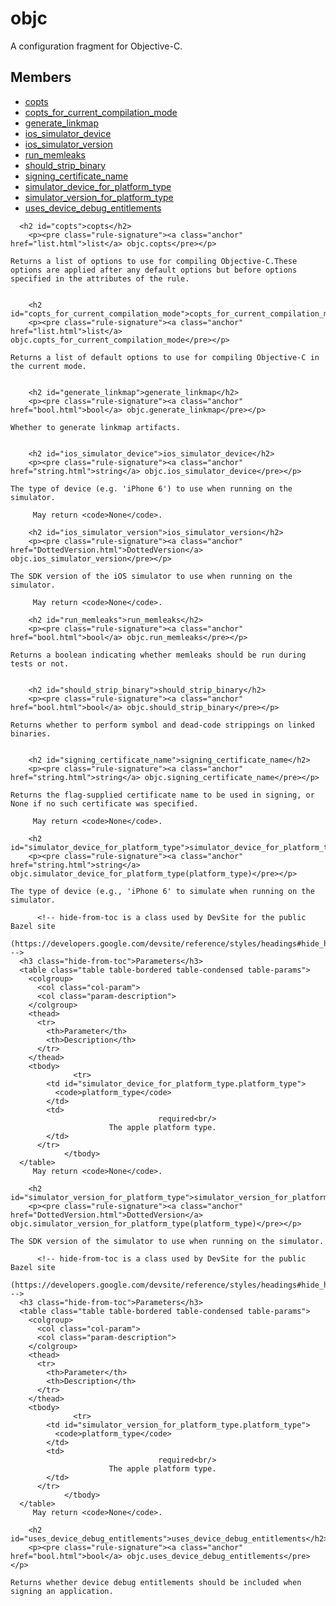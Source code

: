 <html devsite>
<head>
  <meta name="project_path" value="/_project.yaml">
  <meta name="book_path" value="/versions/6.3.0/_book.yaml">
</head>
<body>

<h1 class="page-title" id="modules.objc">objc</h1>

<!-- {% raw %} -->

A configuration fragment for Objective-C.

<h2>Members</h2>
<ul>
    <li>
    <a href="#copts">copts</a>
  </li>
      <li>
    <a href="#copts_for_current_compilation_mode">copts_for_current_compilation_mode</a>
  </li>
      <li>
    <a href="#generate_linkmap">generate_linkmap</a>
  </li>
      <li>
    <a href="#ios_simulator_device">ios_simulator_device</a>
  </li>
      <li>
    <a href="#ios_simulator_version">ios_simulator_version</a>
  </li>
      <li>
    <a href="#run_memleaks">run_memleaks</a>
  </li>
      <li>
    <a href="#should_strip_binary">should_strip_binary</a>
  </li>
      <li>
    <a href="#signing_certificate_name">signing_certificate_name</a>
  </li>
      <li>
    <a href="#simulator_device_for_platform_type">simulator_device_for_platform_type</a>
  </li>
      <li>
    <a href="#simulator_version_for_platform_type">simulator_version_for_platform_type</a>
  </li>
      <li>
    <a href="#uses_device_debug_entitlements">uses_device_debug_entitlements</a>
  </li>
  </ul>

      <h2 id="copts">copts</h2>
        <p><pre class="rule-signature"><a class="anchor" href="list.html">list</a> objc.copts</pre></p>

    Returns a list of options to use for compiling Objective-C.These options are applied after any default options but before options specified in the attributes of the rule.


        <h2 id="copts_for_current_compilation_mode">copts_for_current_compilation_mode</h2>
        <p><pre class="rule-signature"><a class="anchor" href="list.html">list</a> objc.copts_for_current_compilation_mode</pre></p>

    Returns a list of default options to use for compiling Objective-C in the current mode.


        <h2 id="generate_linkmap">generate_linkmap</h2>
        <p><pre class="rule-signature"><a class="anchor" href="bool.html">bool</a> objc.generate_linkmap</pre></p>

    Whether to generate linkmap artifacts.


        <h2 id="ios_simulator_device">ios_simulator_device</h2>
        <p><pre class="rule-signature"><a class="anchor" href="string.html">string</a> objc.ios_simulator_device</pre></p>

    The type of device (e.g. 'iPhone 6') to use when running on the simulator.

         May return <code>None</code>.

        <h2 id="ios_simulator_version">ios_simulator_version</h2>
        <p><pre class="rule-signature"><a class="anchor" href="DottedVersion.html">DottedVersion</a> objc.ios_simulator_version</pre></p>

    The SDK version of the iOS simulator to use when running on the simulator.

         May return <code>None</code>.

        <h2 id="run_memleaks">run_memleaks</h2>
        <p><pre class="rule-signature"><a class="anchor" href="bool.html">bool</a> objc.run_memleaks</pre></p>

    Returns a boolean indicating whether memleaks should be run during tests or not.


        <h2 id="should_strip_binary">should_strip_binary</h2>
        <p><pre class="rule-signature"><a class="anchor" href="bool.html">bool</a> objc.should_strip_binary</pre></p>

    Returns whether to perform symbol and dead-code strippings on linked binaries.


        <h2 id="signing_certificate_name">signing_certificate_name</h2>
        <p><pre class="rule-signature"><a class="anchor" href="string.html">string</a> objc.signing_certificate_name</pre></p>

    Returns the flag-supplied certificate name to be used in signing, or None if no such certificate was specified.

         May return <code>None</code>.

        <h2 id="simulator_device_for_platform_type">simulator_device_for_platform_type</h2>
        <p><pre class="rule-signature"><a class="anchor" href="string.html">string</a> objc.simulator_device_for_platform_type(platform_type)</pre></p>

    The type of device (e.g., 'iPhone 6' to simulate when running on the simulator.

          <!-- hide-from-toc is a class used by DevSite for the public Bazel site
      (https://developers.google.com/devsite/reference/styles/headings#hide_headings_from_the_toc) -->
      <h3 class="hide-from-toc">Parameters</h3>
      <table class="table table-bordered table-condensed table-params">
        <colgroup>
          <col class="col-param">
          <col class="param-description">
        </colgroup>
        <thead>
          <tr>
            <th>Parameter</th>
            <th>Description</th>
          </tr>
        </thead>
        <tbody>
                  <tr>
            <td id="simulator_device_for_platform_type.platform_type">
              <code>platform_type</code>
            </td>
            <td>
                                     required<br/>
                          The apple platform type.
            </td>
          </tr>
                </tbody>
      </table>
         May return <code>None</code>.

        <h2 id="simulator_version_for_platform_type">simulator_version_for_platform_type</h2>
        <p><pre class="rule-signature"><a class="anchor" href="DottedVersion.html">DottedVersion</a> objc.simulator_version_for_platform_type(platform_type)</pre></p>

    The SDK version of the simulator to use when running on the simulator.

          <!-- hide-from-toc is a class used by DevSite for the public Bazel site
      (https://developers.google.com/devsite/reference/styles/headings#hide_headings_from_the_toc) -->
      <h3 class="hide-from-toc">Parameters</h3>
      <table class="table table-bordered table-condensed table-params">
        <colgroup>
          <col class="col-param">
          <col class="param-description">
        </colgroup>
        <thead>
          <tr>
            <th>Parameter</th>
            <th>Description</th>
          </tr>
        </thead>
        <tbody>
                  <tr>
            <td id="simulator_version_for_platform_type.platform_type">
              <code>platform_type</code>
            </td>
            <td>
                                     required<br/>
                          The apple platform type.
            </td>
          </tr>
                </tbody>
      </table>
         May return <code>None</code>.

        <h2 id="uses_device_debug_entitlements">uses_device_debug_entitlements</h2>
        <p><pre class="rule-signature"><a class="anchor" href="bool.html">bool</a> objc.uses_device_debug_entitlements</pre></p>

    Returns whether device debug entitlements should be included when signing an application.



</body>
</html>

<!-- {% endraw %} -->
